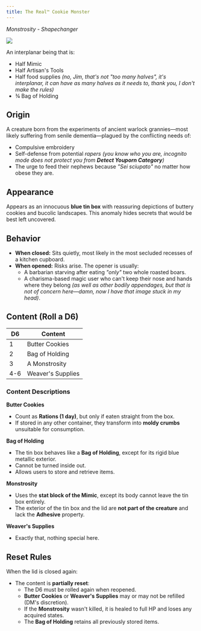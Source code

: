 ```yaml
---
title: The Real™ Cookie Monster
---
```


_Monstrosity - Shapechanger_

<img
  style="max-height: 364px;"
  src="https://sdmntpreastus2.oaiusercontent.com/files/00000000-81d8-61f6-a9cd-3402916e7704/raw?se=2025-10-11T15%3A11%3A11Z&sp=r&sv=2024-08-04&sr=b&scid=1225759c-c6b0-5e19-973b-24457dc1afb5&skoid=6658dbdd-f305-4d30-8f6b-d62218202cb9&sktid=a48cca56-e6da-484e-a814-9c849652bcb3&skt=2025-10-11T06%3A37%3A05Z&ske=2025-10-12T06%3A37%3A05Z&sks=b&skv=2024-08-04&sig=Ev78S3ekzb4oIHJB2nYpX6y3B2%2Bj688QaCLr/IjmuQU%3D"
/>

An interplanar being that is:

- Half Mimic
- Half Artisan's Tools
- Half food supplies _(no, Jim, that's not "too many halves", it's interplanar, it can have as many halves as it needs to, thank you, I don't make the rules)_
- ¾ Bag of Holding

## Origin

A creature born from the experiments of ancient warlock grannies—most likely suffering from senile dementia—plagued by the conflicting needs of:

- Compulsive embroidery
- Self-defense from potential _rapers_ _(you know who you are, incognito mode does not protect you from **Detect Youporn Category**)_
- The urge to feed their nephews because _"Sei sciupato"_ no matter how obese they are.

## Appearance

Appears as an innocuous **blue tin box** with reassuring depictions of buttery cookies and bucolic landscapes. This anomaly hides secrets that would be best left uncovered.

## Behavior

- **When closed:** Sits quietly, most likely in the most secluded recesses of a kitchen cupboard.
- **When opened:** Risks arise. The opener is usually:
  - A barbarian starving after eating _"only"_ two whole roasted boars.
  - A charisma-based magic user who can't keep their nose and hands where they belong _(as well as other bodily appendages, but that is not of concern here—damn, now I have that image stuck in my head)_.

## Content (Roll a D6)

| D6  | Content           |
| --- | ----------------- |
| 1   | Butter Cookies    |
| 2   | Bag of Holding    |
| 3   | A Monstrosity     |
| 4-6 | Weaver's Supplies |

### Content Descriptions

**Butter Cookies**

- Count as **Rations (1 day)**, but only if eaten straight from the box.
- If stored in any other container, they transform into **moldy crumbs** unsuitable for consumption.

**Bag of Holding**

- The tin box behaves like a **Bag of Holding**, except for its rigid blue metallic exterior.
- Cannot be turned inside out.
- Allows users to store and retrieve items.

**Monstrosity**

- Uses the **stat block of the Mimic**, except its body cannot leave the tin box entirely.
- The exterior of the tin box and the lid are **not part of the creature** and lack the **Adhesive** property.

**Weaver's Supplies**

- Exactly that, nothing special here.

## Reset Rules

When the lid is closed again:

- The content is **partially reset**:
  - The D6 must be rolled again when reopened.
  - **Butter Cookies** or **Weaver's Supplies** may or may not be refilled (DM's discretion).
  - If the **Monstrosity** wasn't killed, it is healed to full HP and loses any acquired states.
  - The **Bag of Holding** retains all previously stored items.
